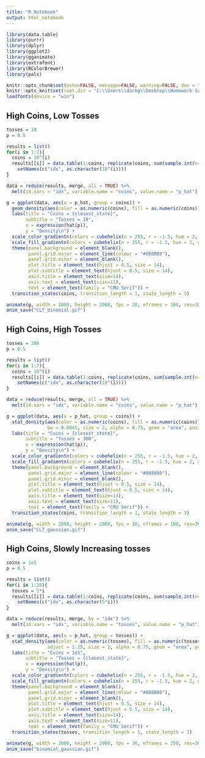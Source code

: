 ```yaml
---
title: "R Notebook"
output: html_notebook
---
```


```r
library(data.table)
library(purrr)
library(dplyr)
library(ggplot2)
library(gganimate)
library(extrafont)
library(RColorBrewer)
library(pals)

knitr::opts_chunk$set(echo=FALSE, message=FALSE, warning=FALSE, dev = "svg")
knitr::opts_knit$set(root.dir = "C:\\Users\\darkg\\Desktop\\Homework Scans\\2020Sm_ART167\\newsletter\\issue2")
loadfonts(device = "win")
```

## High Coins, Low Tosses
```r
tosses = 10
p = 0.5

results = list()
for(i in 1:7){
  coins = 10^(i)
  results[[i]] = data.table(1:coins, replicate(coins, sum(sample.int(n=2, size=tosses, replace=TRUE, prob=c(1-p, p)) - 1)/tosses)) %>%
    setNames(c("idx", as.character(10^(i))))
}

data = reduce(results, merge, all = TRUE) %>% 
  melt(id.vars = "idx", variable.name = "coins", value.name = "p_hat") %>% na.omit()
```

```r
g = ggplot(data, aes(x = p_hat, group = coins)) +
  geom_density(aes(color = as.numeric(coins), fill = as.numeric(coins)), size = 2, alpha = 0.75, show.legend = FALSE) +
  labs(title = "Coins = {closest_state}",
       subtitle = "Tosses = 10",
       x = expression(hat(p)),
       y = "Density\n") +
  scale_color_gradientn(colors = cubehelix(n = 255, r = -1.5, hue = 2, gamma = 0.8)[25:220]) +
  scale_fill_gradientn(colors = cubehelix(n = 255, r = -1.5, hue = 2, gamma = 0.8)[25:220]) +
  theme(panel.background = element_blank(),
        panel.grid.major = element_line(colour = "#808080"),
        panel.grid.minor = element_blank(),
        plot.title = element_text(hjust = 0.5, size = 14),
        plot.subtitle = element_text(hjust = 0.5, size = 14),
        axis.title = element_text(size=14),
        axis.text = element_text(size=11),
        text = element_text(family = "CMU Serif")) +
  transition_states(coins, transition_length = 1, state_length = 3)

animate(g, width = 2000, height = 2000, fps = 20, nframes = 100, res=300)
anim_save("CLT_binomial.gif")
```

## High Coins, High Tosses
```r
tosses = 300
p = 0.5

results = list()
for(i in 1:7){
  coins = 10^(i)
  results[[i]] = data.table(1:coins, replicate(coins, sum(sample.int(n=2, size=tosses, replace=TRUE, prob=c(1-p, p)) - 1)/tosses)) %>%
    setNames(c("idx", as.character(10^(i))))
}

data = reduce(results, merge, all = TRUE) %>% 
  melt(id.vars = "idx", variable.name = "coins", value.name = "p_hat") %>% na.omit()
```

```r
g = ggplot(data, aes(x = p_hat, group = coins)) +
  stat_density(aes(color = as.numeric(coins), fill = as.numeric(coins)),
               bw = 0.0045, size = 2, alpha = 0.75, geom = "area", position = "identity", show.legend = FALSE) +
  labs(title = "Coins = {closest_state}",
       subtitle = "Tosses = 300",
       x = expression(hat(p)),
       y = "Density\n") +
  scale_color_gradientn(colors = cubehelix(n = 255, r = -1.5, hue = 2, gamma = 0.8)[25:220]) +
  scale_fill_gradientn(colors = cubehelix(n = 255, r = -1.5, hue = 2, gamma = 0.8)[25:220]) +
  theme(panel.background = element_blank(),
        panel.grid.major = element_line(colour = "#808080"),
        panel.grid.minor = element_blank(),
        plot.title = element_text(hjust = 0.5, size = 14),
        plot.subtitle = element_text(hjust = 0.5, size = 14),
        axis.title = element_text(size=14),
        axis.text = element_text(size=11),
        text = element_text(family = "CMU Serif")) +
  transition_states(coins, transition_length = 1, state_length = 3)

animate(g, width = 2000, height = 2000, fps = 20, nframes = 100, res=300)
anim_save("CLT_gaussian.gif")
```

## High Coins, Slowly Increasing tosses
```r
coins = 1e5
p = 0.5

results = list()
for(i in 1:20){
  tosses = 5*i
  results[[i]] = data.table(1:coins, replicate(coins, sum(sample.int(n=2, size=tosses, replace=TRUE, prob=c(1-p, p)) - 1)/tosses)) %>%
    setNames(c("idx", as.character(5*i)))
}

data = reduce(results, merge, by = "idx") %>% 
  melt(id.vars = "idx", variable.name = "tosses", value.name = "p_hat")
```

```r
g = ggplot(data, aes(x = p_hat, group = tosses)) +
  stat_density(aes(color = as.numeric(tosses), fill = as.numeric(tosses)),
               adjust = 1.25, size = 2, alpha = 0.75, geom = "area", position = "identity", show.legend = FALSE) +
  labs(title = "Coins = 1e5",
       subtitle = "Tosses = {closest_state}",
       x = expression(hat(p)),
       y = "Density\n") +
  scale_color_gradientn(colors = cubehelix(n = 255, r = -1.5, hue = 2, gamma = 0.8)[25:220]) +
  scale_fill_gradientn(colors = cubehelix(n = 255, r = -1.5, hue = 2, gamma = 0.8)[25:220]) +
  theme(panel.background = element_blank(),
        panel.grid.major = element_line(colour = "#808080"),
        panel.grid.minor = element_blank(),
        plot.title = element_text(hjust = 0.5, size = 14),
        plot.subtitle = element_text(hjust = 0.5, size = 14),
        axis.title = element_text(size=14),
        axis.text = element_text(size=11),
        text = element_text(family = "CMU Serif")) +
  transition_states(tosses, transition_length = 1, state_length = 3)

animate(g, width = 2000, height = 2000, fps = 30, nframes = 250, res=300)
anim_save("binomial_gaussian.gif")
```